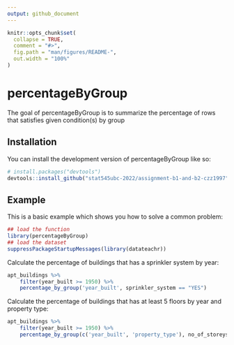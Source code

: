 ```yaml
---
output: github_document
---
```


<!-- README.md is generated from README.Rmd. Please edit that file -->

```r
knitr::opts_chunk$set(
  collapse = TRUE,
  comment = "#>",
  fig.path = "man/figures/README-",
  out.width = "100%"
)
```

# percentageByGroup

<!-- badges: start -->
<!-- badges: end -->

The goal of percentageByGroup is to summarize the percentage of rows that satisfies given condition(s) by group

## Installation

You can install the development version of percentageByGroup like so:

``` r
# install.packages("devtools")
devtools::install_github("stat545ubc-2022/assignment-b1-and-b2-czz1997")
```

## Example

This is a basic example which shows you how to solve a common problem:

```r
## load the function
library(percentageByGroup)
## load the dataset
suppressPackageStartupMessages(library(datateachr))
```

Calculate the percentage of buildings that has a sprinkler system by year:
```r
apt_buildings %>%
    filter(year_built >= 1950) %>%
    percentage_by_group('year_built', sprinkler_system == "YES")
```

Calculate the percentage of buildings that has at least 5 floors by year and property type:
```r
apt_buildings %>%
    filter(year_built >= 1950) %>%
    percentage_by_group(c('year_built', 'property_type'), no_of_storeys >= 5)
```
